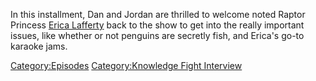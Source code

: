{{DEFAULTSORT:
    #_EPISODE_0851:Erica Lafferty Returns
}}{{Episode
    | title           = Erica Lafferty Returns
    | caption         = Listen to this episode on [https://knowledgefight.libsyn.com/851-erica-lafferty-returns Libsyn] [https://open.spotify.com/episode/5BDIlumXJa6RieUlMHkmDM Spotify], Read the [[Transcript/851: Erica Lafferty Returns|Unofficial Transcript]], View discussion on [https://reddit.com/16ot2yt Reddit]
    | episodeNumber   = 851
    | length          = 01:08:36
    | airDate         = September 19, 2023
    | episodeType     = [[:Category:Knowledge Fight Interview|Knowledge Fight Interview]]
    | appearance      = [[Erica Lafferty]], [[Norm Pattis]]
    | previousEpisode = [[850: September 14, 2023]]
    | nextEpisode     = [[852: Tucker, The Man And His Twitter- Episode 5]]
}}

{{Stub}}

In this installment, Dan and Jordan are thrilled to welcome noted Raptor Princess [[Sandy Hook Family Members|Erica Lafferty]] back to the show to get into the really important issues, like whether or not penguins are secretly fish, and Erica's go-to karaoke jams.

[[Category:Episodes]]
[[Category:Knowledge Fight Interview]]
